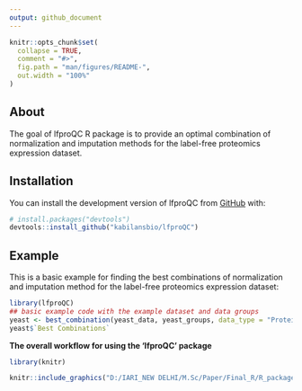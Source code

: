 ```yaml
---
output: github_document
---
```


<!-- README.md is generated from README.Rmd. Please edit that file -->

```r
knitr::opts_chunk$set(
  collapse = TRUE,
  comment = "#>",
  fig.path = "man/figures/README-",
  out.width = "100%"
)
```

## About

<!-- badges: start -->

<!-- badges: end -->

The goal of lfproQC R package is to provide an optimal combination of normalization and imputation methods for the label-free proteomics expression dataset. 

## Installation

You can install the development version of lfproQC from [GitHub](https://github.com/) with:

``` r
# install.packages("devtools")
devtools::install_github("kabilansbio/lfproQC")
```

## Example

This is a basic example for finding the best combinations of normalization and imputation method for the label-free proteomics expression dataset:

```r
library(lfproQC)
## basic example code with the example dataset and data groups
yeast <- best_combination(yeast_data, yeast_groups, data_type = "Protein")
yeast$`Best Combinations`
```

**The overall workflow for using the 'lfproQC' package**
```r
library(knitr)
```

```r
knitr::include_graphics("D:/IARI_NEW DELHI/M.Sc/Paper/Final_R/R_package/lfproQC/vignettes/images/flow1.png")
```

